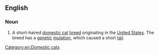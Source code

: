 ==English==
{{wikipedia|American Bobtail}}
{{commonscat|American Bobtail}}

===Noun===
{{en-noun|sg=[[American]] [[bobtail|Bobtail]] [[cat]]}}

# A short-haired [[domestic cat]] [[breed]] originating in the [[United States]].  The breed has a [[genetic]] [[mutation]], which caused a short [[tail]].

[[Category:en:Domestic cats]]